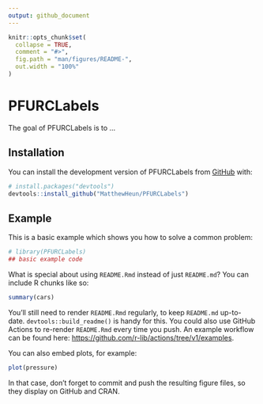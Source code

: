 ```yaml
---
output: github_document
---
```


<!-- README.md is generated from README.Rmd. Please edit that file -->

```r
knitr::opts_chunk$set(
  collapse = TRUE,
  comment = "#>",
  fig.path = "man/figures/README-",
  out.width = "100%"
)
```

# PFURCLabels

<!-- badges: start -->
<!-- badges: end -->

The goal of PFURCLabels is to ...

## Installation

You can install the development version of PFURCLabels from [GitHub](https://github.com/) with:

``` r
# install.packages("devtools")
devtools::install_github("MatthewHeun/PFURCLabels")
```

## Example

This is a basic example which shows you how to solve a common problem:

```r
# library(PFURCLabels)
## basic example code
```

What is special about using `README.Rmd` instead of just `README.md`? You can include R chunks like so:

```r
summary(cars)
```

You'll still need to render `README.Rmd` regularly, to keep `README.md` up-to-date. `devtools::build_readme()` is handy for this. You could also use GitHub Actions to re-render `README.Rmd` every time you push. An example workflow can be found here: <https://github.com/r-lib/actions/tree/v1/examples>.

You can also embed plots, for example:

```r
plot(pressure)
```

In that case, don't forget to commit and push the resulting figure files, so they display on GitHub and CRAN.
